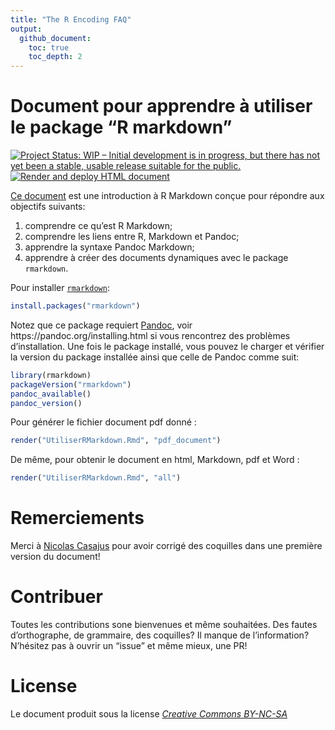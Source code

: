 ```yaml
---
title: "The R Encoding FAQ"
output: 
  github_document:
    toc: true
    toc_depth: 2
---
```


# Document pour apprendre à utiliser le package "R markdown"
[![Project Status: WIP – Initial development is in progress, but there has not yet been a stable, usable release suitable for the public.](https://www.repostatus.org/badges/latest/wip.svg)](https://www.repostatus.org/#wip)
[![Render and deploy HTML document](https://github.com/KevCaz/Rmarkdowndocfr/workflows/Render%20and%20deploy%20HTML%20document/badge.svg)](https://github.com/KevCaz/Rmarkdowndocfr/actions?query=workflow%3A"Render+and+deploy+HTML+document")


[Ce document](https://kevcaz.github.io/Rmarkdowndocfr/) est une introduction à R Markdown conçue pour répondre aux objectifs suivants:

1. comprendre ce qu'est R Markdown;
2. comprendre les liens entre R, Markdown et Pandoc;
3. apprendre la syntaxe Pandoc Markdown;
4. apprendre à créer des documents dynamiques avec le package `rmarkdown`.


Pour installer [`rmarkdown`](https://rmarkdown.rstudio.com/):

```r
install.packages("rmarkdown")
```

Notez que ce package requiert [Pandoc](https://pandoc.org/), voir https://pandoc.org/installing.html si vous rencontrez des problèmes d'installation. Une fois le package installé, vous pouvez le charger et vérifier la version du package installée ainsi que celle de Pandoc comme suit: 

```r
library(rmarkdown)
packageVersion("rmarkdown")
pandoc_available()
pandoc_version()
```


Pour générer le fichier document pdf donné&nbsp;:

```r
render("UtiliserRMarkdown.Rmd", "pdf_document")
```

De même, pour obtenir le document en html, Markdown, pdf et Word&nbsp;:


```r
render("UtiliserRMarkdown.Rmd", "all")  
```


# Remerciements

Merci à [Nicolas Casajus](https://github.com/ahasverus) pour avoir corrigé des coquilles dans une première version du document!


# Contribuer

Toutes les contributions sone bienvenues et même souhaitées. Des fautes d'orthographe, de grammaire, des coquilles? Il manque de l'information? N'hésitez pas à ouvrir un "issue" et même mieux, une PR! 


# License

Le document produit sous la license [*Creative Commons BY-NC-SA*](https://creativecommons.org/licenses/by-nc-sa/2.0/)